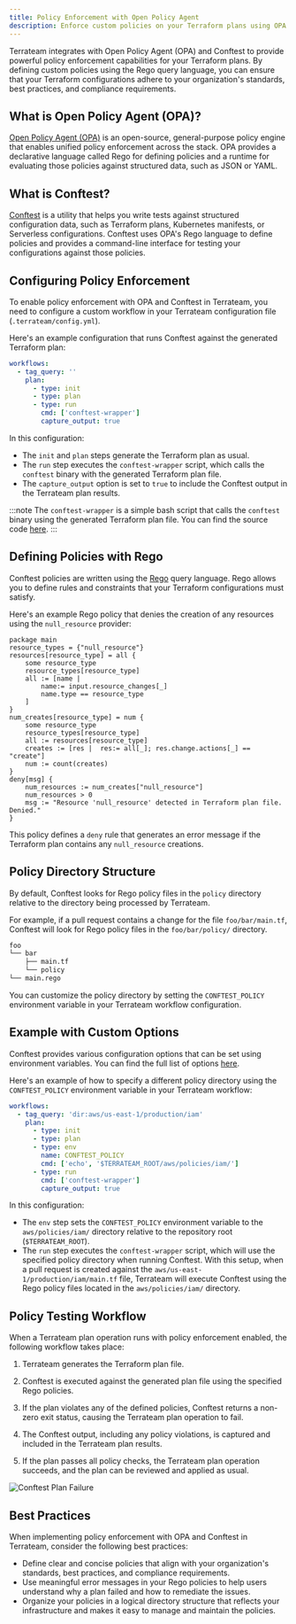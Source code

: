 ```yaml
---
title: Policy Enforcement with Open Policy Agent
description: Enforce custom policies on your Terraform plans using OPA and Conftest
---
```



Terrateam integrates with Open Policy Agent (OPA) and Conftest to provide powerful policy enforcement capabilities for your Terraform plans. By defining custom policies using the Rego query language, you can ensure that your Terraform configurations adhere to your organization's standards, best practices, and compliance requirements.

## What is Open Policy Agent (OPA)?

[Open Policy Agent (OPA)](https://www.openpolicyagent.org/) is an open-source, general-purpose policy engine that enables unified policy enforcement across the stack. OPA provides a declarative language called Rego for defining policies and a runtime for evaluating those policies against structured data, such as JSON or YAML.

## What is Conftest?

[Conftest](https://www.conftest.dev/) is a utility that helps you write tests against structured configuration data, such as Terraform plans, Kubernetes manifests, or Serverless configurations. Conftest uses OPA's Rego language to define policies and provides a command-line interface for testing your configurations against those policies.

## Configuring Policy Enforcement

To enable policy enforcement with OPA and Conftest in Terrateam, you need to configure a custom workflow in your Terrateam configuration file (`.terrateam/config.yml`).

Here's an example configuration that runs Conftest against the generated Terraform plan:
```yaml
workflows:
  - tag_query: ''
    plan:
      - type: init
      - type: plan
      - type: run
        cmd: ['conftest-wrapper']
        capture_output: true
```

In this configuration:
- The `init` and `plan` steps generate the Terraform plan as usual.
- The `run` step executes the `conftest-wrapper` script, which calls the `conftest` binary with the generated Terraform plan file.
- The `capture_output` option is set to `true` to include the Conftest output in the Terrateam plan results.

:::note
The `conftest-wrapper` is a simple bash script that calls the `conftest` binary using the generated Terraform plan file. You can find the source code [here](https://github.com/terrateamio/action/blob/main/conftest-wrapper).
:::

## Defining Policies with Rego

Conftest policies are written using the [Rego](https://www.openpolicyagent.org/docs/latest/policy-language/) query language. Rego allows you to define rules and constraints that your Terraform configurations must satisfy.

Here's an example Rego policy that denies the creation of any resources using the `null_resource` provider:
```
package main
resource_types = {"null_resource"}
resources[resource_type] = all {
    some resource_type
    resource_types[resource_type]
    all := [name |
        name:= input.resource_changes[_]
        name.type == resource_type
    ]
}
num_creates[resource_type] = num {
    some resource_type
    resource_types[resource_type]
    all := resources[resource_type]
    creates := [res |  res:= all[_]; res.change.actions[_] == "create"]
    num := count(creates)
}
deny[msg] {
    num_resources := num_creates["null_resource"]
    num_resources > 0
    msg := "Resource 'null_resource' detected in Terraform plan file. Denied."
}
```

This policy defines a `deny` rule that generates an error message if the Terraform plan contains any `null_resource` creations.

## Policy Directory Structure

By default, Conftest looks for Rego policy files in the `policy` directory relative to the directory being processed by Terrateam.

For example, if a pull request contains a change for the file `foo/bar/main.tf`, Conftest will look for Rego policy files in the `foo/bar/policy/` directory.
```bash
foo
└── bar
    ├── main.tf
    └── policy
└── main.rego

```
You can customize the policy directory by setting the `CONFTEST_POLICY` environment variable in your Terrateam workflow configuration.

## Example with Custom Options

Conftest provides various configuration options that can be set using environment variables. You can find the full list of options [here](https://www.conftest.dev/options/).

Here's an example of how to specify a different policy directory using the `CONFTEST_POLICY` environment variable in your Terrateam workflow:
```yaml
workflows:
  - tag_query: 'dir:aws/us-east-1/production/iam'
    plan:
      - type: init
      - type: plan
      - type: env
        name: CONFTEST_POLICY
        cmd: ['echo', '$TERRATEAM_ROOT/aws/policies/iam/']
      - type: run
        cmd: ['conftest-wrapper']
        capture_output: true 
```

In this configuration:
- The `env` step sets the `CONFTEST_POLICY` environment variable to the `aws/policies/iam/` directory relative to the repository root (`$TERRATEAM_ROOT`).
- The `run` step executes the `conftest-wrapper` script, which will use the specified policy directory when running Conftest.
With this setup, when a pull request is created against the `aws/us-east-1/production/iam/main.tf` file, Terrateam will execute Conftest using the Rego policy files located in the `aws/policies/iam/` directory.

## Policy Testing Workflow

When a Terrateam plan operation runs with policy enforcement enabled, the following workflow takes place:
<Steps>
1. Terrateam generates the Terraform plan file.

1. Conftest is executed against the generated plan file using the specified Rego policies.

1. If the plan violates any of the defined policies, Conftest returns a non-zero exit status, causing the Terrateam plan operation to fail.

1. The Conftest output, including any policy violations, is captured and included in the Terrateam plan results.

1. If the plan passes all policy checks, the Terrateam plan operation succeeds, and the plan can be reviewed and applied as usual.
</Steps>

![Conftest Plan Failure](../../../assets/policy-testing-terrateam-conftest-run-failure.png)

## Best Practices

When implementing policy enforcement with OPA and Conftest in Terrateam, consider the following best practices:
- Define clear and concise policies that align with your organization's standards, best practices, and compliance requirements.
- Use meaningful error messages in your Rego policies to help users understand why a plan failed and how to remediate the issues.
- Organize your policies in a logical directory structure that reflects your infrastructure and makes it easy to manage and maintain the policies.
